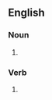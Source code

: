 {{also|hee-haws}}

==English==

===Noun===
{{head|en|noun plural form}}

# {{plural of|heehaw|lang=en}}

===Verb===
{{head|en|verb form}}

# {{en-third-person singular of|heehaw}}